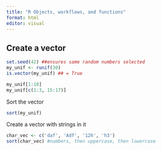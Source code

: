 ```yaml
---
title: "R Objects, workflows, and functions"
format: html
editor: visual
---
```


## Create a vector

```r
set.seed(42) ##ensures same random numbers selected
my_unif <- runif(30)
is.vector(my_unif) ## = True
```

```r
my_unif[1:10]
my_unif[c(1:3, 15:17)]
```

Sort the vector

```r
sort(my_unif)
```

Create a vector with strings in it

```r
char_vec <- c('daf', 'Adf', '12h', 'h3')
sort(char_vec) #numbers, then uppercase, then lowercase
```
